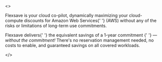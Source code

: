 
<>

<p>
  Flexsave is your cloud co-pilot, dynamically maximizing your cloud-compute
  discounts for <Link to="https://aws.amazon.com">Amazon Web Services</Link>{' '}
  (AWS) without any of the risks or limitations of long-term use
  commitments.
</p>

<p>
  Flexsave delivers{' '}
  <Link to={props.indexHref + '#how-much-can-i-save'}>
    the equivalent savings of a 1-year commitment
  </Link>{' '}
  &mdash; <em>without the commitment!</em> There's no reservation management
  needed, no costs to enable, and guaranteed savings on all covered
  workloads.
</p>

</>
